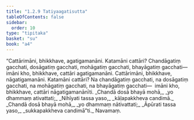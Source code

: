 ```yaml
---
title: "1.2.9 Tatiyaagatisutta"
tableOfContents: false
sidebar:
  order: 10
type: "tipitaka"
basket: "su"
book: "a4"
---
```



<DynamicBreadcrumb />

<Division number="19" book="a4" bookNo="15" page="326">

<Paragraph number="118" book="a4">
“Cattārimāni, bhikkhave, agatigamanāni. Katamāni cattāri? Chandāgatiṃ gacchati, dosāgatiṃ gacchati, mohāgatiṃ gacchati, bhayāgatiṃ gacchati—  imāni kho, bhikkhave, cattāri agatigamanāni.
</Paragraph>

<Paragraph number="119" book="a4">
Cattārimāni, bhikkhave, nāgatigamanāni. Katamāni cattāri? Na chandāgatiṃ gacchati, na dosāgatiṃ gacchati, na mohāgatiṃ gacchati, na bhayāgatiṃ gacchati—  imāni kho, bhikkhave, cattāri nāgatigamanānīti.
</Paragraph>

<Paragraph number="120" type="verses" book="a4">
_Chandā dosā bhayā mohā,_  
_yo dhammaṃ ativattati;_  
_Nihīyati tassa yaso,_  
_kāḷapakkheva candimā._  

</Paragraph>

<Paragraph number="121" type="verses" book="a4">
_Chandā dosā bhayā mohā,_  
_yo dhammaṃ nātivattati;_  
_Āpūrati tassa yaso,_  
_sukkapakkheva candimā”ti._  


</Paragraph>
</Division>

<Paragraph number="122" type="center" book="a4">
Navamaṃ.
</Paragraph>
